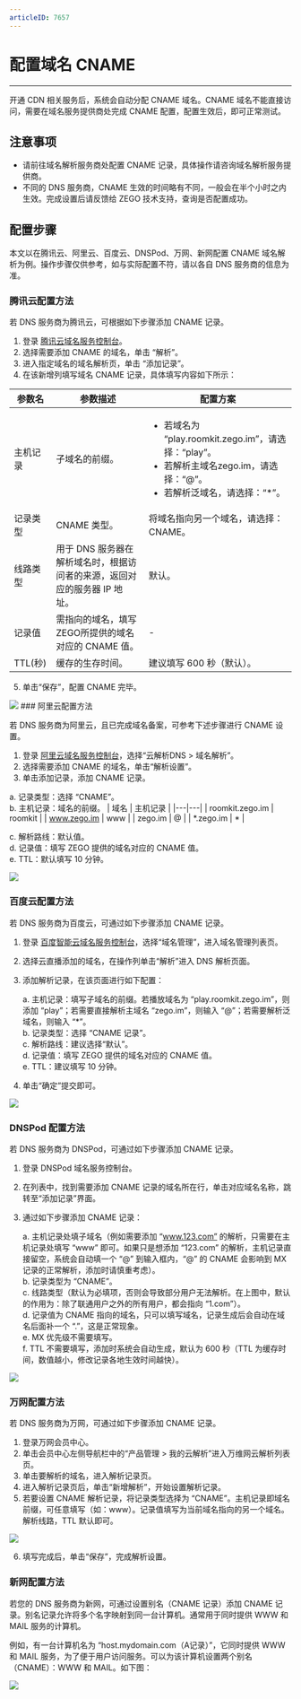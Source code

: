 ```yaml
---
articleID: 7657
---
```

# 配置域名 CNAME
---
开通 CDN 相关服务后，系统会自动分配 CNAME 域名。CNAME 域名不能直接访问，需要在域名服务提供商处完成 CNAME 配置，配置生效后，即可正常测试。

## 注意事项
- 请前往域名解析服务商处配置 CNAME 记录，具体操作请咨询域名解析服务提供商。
- 不同的 DNS 服务商，CNAME 生效的时间略有不同，一般会在半个小时之内生效。完成设置后请反馈给 ZEGO 技术支持，查询是否配置成功。


## 配置步骤

本文以在腾讯云、阿里云、百度云、DNSPod、万网、新网配置 CNAME 域名解析为例。操作步骤仅供参考，如与实际配置不符，请以各自 DNS 服务商的信息为准。

### 腾讯云配置方法

若 DNS 服务商为腾讯云，可根据如下步骤添加 CNAME 记录。
1. 登录 [腾讯云域名服务控制台](https://console.cloud.tencent.com/cns)。
2. 选择需要添加 CNAME 的域名，单击 “解析”。
3. 进入指定域名的域名解析页，单击 “添加记录”。
4. 在该新增列填写域名 CNAME 记录，具体填写内容如下所示：

 | 参数名 | 参数描述 | 配置方案 |
|---|-----|-----|
| 主机记录 | 子域名的前缀。 | <ul><li>若域名为 “play.roomkit.zego.im”，请选择：“play”。</li><li>若解析主域名zego.im，请选择：“@”。</li><li>若解析泛域名，请选择：“\*”。</li></ul> |
| 记录类型 | CNAME 类型。 | 将域名指向另一个域名，请选择：CNAME。 |
| 线路类型 | 用于 DNS 服务器在解析域名时，根据访问者的来源，返回对应的服务器 IP 地址。 | 默认。|
| 记录值 | 需指向的域名，填写ZEGO所提供的域名对应的 CNAME 值。 | - |
| TTL(秒) | 缓存的生存时间。 | 建议填写 600 秒（默认）。 |

5. 单击“保存”，配置 CNAME 完毕。
<Frame width="auto" height="auto" caption="image description text">
  <img src="https://doc-media.zego.im/sdk-doc/Pics/Consle/Permissions/Tencent_cname.png" />
</Frame>
### 阿里云配置方法

若 DNS 服务商为阿里云，且已完成域名备案，可参考下述步骤进行 CNAME 设置。
1. 登录 [阿里云域名服务控制台](https://dns.console.aliyun.com)，选择“云解析DNS > 域名解析”。
2. 选择需要添加 CNAME 的域名，单击“解析设置”。
3. 单击添加记录，添加 CNAME 记录。

  a. 记录类型：选择 “CNAME”。  
  b. 主机记录：域名的前缀。
| 域名 | 主机记录 |
|---|---|
| roomkit.zego.im | roomkit |
| www.zego.im | www |
| zego.im | @ |
| *.zego.im | * |

  c. 解析路线：默认值。  
  d. 记录值：填写 ZEGO 提供的域名对应的 CNAME 值。  
  e. TTL：默认填写 10 分钟。
  <Frame width="auto" height="auto" caption="image description text">
  <img src="https://doc-media.zego.im/sdk-doc/Pics/Consle/Permissions/AliCloud_cname.png" />
  </Frame>

### 百度云配置方法

若 DNS 服务商为百度云，可通过如下步骤添加 CNAME 记录。
1. 登录 [百度智能云域名服务控制台](https://console.bce.baidu.com/dns/#/dns/manage/list)，选择“域名管理”，进入域名管理列表页。
2. 选择云直播添加的域名，在操作列单击“解析”进入 DNS 解析页面。
3. 添加解析记录，在该页面进行如下配置：

    a. 主机记录：填写子域名的前缀。若播放域名为 “play.roomkit.zego.im”，则添加 “play”；若需要直接解析主域名 “zego.im”，则输入 “@”；若需要解析泛域名，则输入 “\*”。  
    b. 记录类型：选择 “CNAME 记录”。  
    c. 解析路线：建议选择“默认”。  
    d. 记录值：填写 ZEGO 提供的域名对应的 CNAME 值。  
    e. TTL：建议填写 10 分钟。

4. 单击“确定”提交即可。
 <Frame width="auto" height="auto" caption="image description text">
  <img src="https://doc-media.zego.im/sdk-doc/Pics/Consle/Permissions/BaiduCloud_cname.png" />
  </Frame>

### DNSPod 配置方法

若 DNS 服务商为 DNSPod，可通过如下步骤添加 CNAME 记录。
1. 登录 DNSPod 域名服务控制台。
2. 在列表中，找到需要添加 CNAME 记录的域名所在行，单击对应域名名称，跳转至“添加记录”界面。
3. 通过如下步骤添加 CNAME 记录：

   a. 主机记录处填子域名（例如需要添加 “www.123.com” 的解析，只需要在主机记录处填写 “www” 即可。如果只是想添加 “123.com” 的解析，主机记录直接留空，系统会自动填一个 “@” 到输入框内，“@” 的 CNAME 会影响到 MX 记录的正常解析，添加时请慎重考虑）。  
   b. 记录类型为 “CNAME”。  
   c. 线路类型（默认为必填项，否则会导致部分用户无法解析。在上图中，默认的作用为：除了联通用户之外的所有用户，都会指向 “1.com”）。  
   d. 记录值为 CNAME 指向的域名，只可以填写域名，记录生成后会自动在域名后面补一个 “.”，这是正常现象。  
   e. MX 优先级不需要填写。  
   f. TTL 不需要填写，添加时系统会自动生成，默认为 600 秒（TTL 为缓存时间，数值越小，修改记录各地生效时间越快）。
 <Frame width="auto" height="auto" caption="image description text">
  <img src="https://doc-media.zego.im/sdk-doc/Pics/Consle/Permissions/DNSPod_cname.png" />
  </Frame>
 
### 万网配置方法

若 DNS 服务商为万网，可通过如下步骤添加 CNAME 记录。
1. 登录万网会员中心。
2. 单击会员中心左侧导航栏中的“产品管理 > 我的云解析”进入万维网云解析列表页。
3. 单击要解析的域名，进入解析记录页。
4. 进入解析记录页后，单击“新增解析”，开始设置解析记录。
5. 若要设置 CNAME 解析记录，将记录类型选择为 “CNAME”。主机记录即域名前缀，可任意填写（如：www）。记录值填写为当前域名指向的另一个域名。解析线路，TTL 默认即可。
 <Frame width="auto" height="auto" caption="image description text">
  <img src="https://doc-media.zego.im/sdk-doc/Pics/Consle/Permissions/Wan_cname.png" />
  </Frame>

6. 填写完成后，单击“保存”，完成解析设置。


### 新网配置方法

若您的 DNS 服务商为新网，可通过设置别名（CNAME 记录）添加 CNAME 记录。别名记录允许将多个名字映射到同一台计算机。通常用于同时提供 WWW 和 MAIL 服务的计算机。

例如，有一台计算机名为 “host.mydomain.com（A记录）”，它同时提供 WWW 和 MAIL 服务，为了便于用户访问服务。可以为该计算机设置两个别名（CNAME）：WWW 和 MAIL。如下图：

  <Frame width="auto" height="auto" caption="image description text">
  <img src="https://doc-media.zego.im/sdk-doc/Pics/Consle/Permissions/Xin_cname.png" />
  </Frame>

